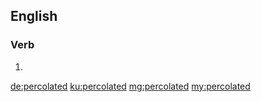 ==English==

===Verb===
{{head|en|verb form}}

# {{en-past of|percolate}}

[[de:percolated]]
[[ku:percolated]]
[[mg:percolated]]
[[my:percolated]]